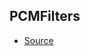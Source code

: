 ## PCMFilters



- [Source](https://github.com/Androz2091/discord-player/blob/3222e4d/packages/equalizer/src/audio/AudioFilter.ts#L13)
